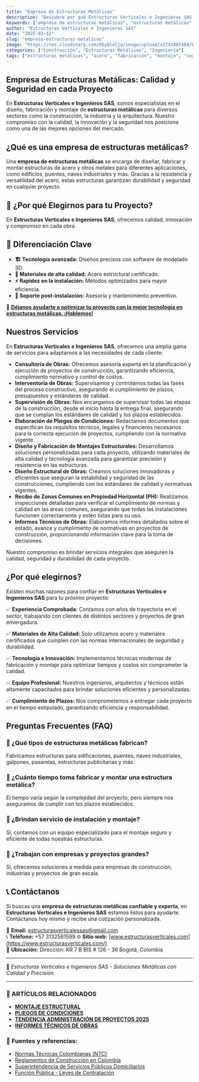 ```yaml
---
title: "Empresa de Estructuras Metálicas"
description: "Descubre por qué Estructuras Verticales e Ingenieros SAS es la mejor opción en estructuras metálicas. Calidad, innovación y soluciones personalizadas para tus proyectos."
keywords: ["empresa de estructuras metálicas", "estructuras metálicas", "fabricación de estructuras metálicas", "estructuras de acero", "construcción metálica"]
author: "Estructuras Verticales e Ingenieros SAS"
date: "2025-03-12"
slug: "empresa-estructuras-metalicas"
image: "https://res.cloudinary.com/dby8lelja/image/upload/v1741807404/Estructuras%20Verticales%20e%20Ingenieros%20SAS/Imagenes%20Blog/estructuras_metalicas_wgfhzv.webp"
categories: ["Construcción", "Estructuras Metálicas", "Ingeniería"]
tags: ["estructuras metálicas", "acero", "fabricación", "montaje", "seguridad"]
---
```


## Empresa de Estructuras Metálicas: Calidad y Seguridad en cada Proyecto

En **Estructuras Verticales e Ingenieros SAS**, somos especialistas en el diseño, fabricación y montaje de **estructuras metálicas** para diversos sectores como la construcción, la industria y la arquitectura. Nuestro compromiso con la calidad, la innovación y la seguridad nos posiciona como una de las mejores opciones del mercado.

## ¿Qué es una empresa de estructuras metálicas?

Una **empresa de estructuras metálicas** se encarga de diseñar, fabricar y montar estructuras de acero y otros metales para diferentes aplicaciones, como edificios, puentes, naves industriales y más. Gracias a la resistencia y versatilidad del acero, estas estructuras garantizan durabilidad y seguridad en cualquier proyecto.

## 🚀 ¿Por qué Elegirnos para tu Proyecto?

En **Estructuras Verticales e Ingenieros SAS**, ofrecemos calidad, innovación y compromiso en cada obra.  

## 🔹 Diferenciación Clave

- **🏗️ Tecnología avanzada:** Diseños precisos con software de modelado 3D.  
- **🔩 Materiales de alta calidad:** Acero estructural certificado.  
- **⚡ Rapidez en la instalación:** Métodos optimizados para mayor eficiencia.  
- **🔧 Soporte post-instalación:** Asesoría y mantenimiento preventivo.

📲 [**Déjanos ayudarte a optimizar tu proyecto con la mejor tecnología en estructuras metálicas. ¡Hablemos!**](https://www.estructurasverticales.com/)

## Nuestros Servicios

En **Estructuras Verticales e Ingenieros SAS**, ofrecemos una amplia gama de servicios para adaptarnos a las necesidades de cada cliente:

- **Consultoría de Obras:** Ofrecemos asesoría experta en la planificación y ejecución de proyectos de construcción, garantizando eficiencia, cumplimiento normativo y control de costos.
- **Interventoría de Obras:** Supervisamos y controlamos todas las fases del proceso constructivo, asegurando el cumplimiento de plazos, presupuestos y estándares de calidad.
- **Supervisión de Obras:** Nos encargamos de supervisar todas las etapas de la construcción, desde el inicio hasta la entrega final, asegurando que se cumplan los estándares de calidad y los plazos establecidos.
- **Elaboración de Pliegos de Condiciones:** Redactamos documentos que especifican los requisitos técnicos, legales y financieros necesarios para la correcta ejecución de proyectos, cumpliendo con la normativa vigente.
- **Diseño y Fabricación de Montajes Estructurales:** Desarrollamos soluciones personalizadas para cada proyecto, utilizando materiales de alta calidad y tecnología avanzada para garantizar precisión y resistencia en las estructuras.
- **Diseño Estructural de Obras:** Creamos soluciones innovadoras y eficientes que aseguran la estabilidad y seguridad de las construcciones, cumpliendo con los estándares de calidad y normativas vigentes.
- **Recibo de Zonas Comunes en Propiedad Horizontal (PH):** Realizamos inspecciones detalladas para verificar el cumplimiento de normas y calidad en las áreas comunes, asegurando que todas las instalaciones funcionen correctamente y estén listas para su uso.
- **Informes Técnicos de Obras:** Elaboramos informes detallados sobre el estado, avance y cumplimiento de normativas en proyectos de construcción, proporcionando información clave para la toma de decisiones.

Nuestro compromiso es brindar servicios integrales que aseguren la calidad, seguridad y durabilidad de cada proyecto.



## ¿Por qué elegirnos?

Existen muchas razones para confiar en **Estructuras Verticales e Ingenieros SAS** para tu próximo proyecto:

✅ **Experiencia Comprobada:** Contamos con años de trayectoria en el sector, trabajando con clientes de distintos sectores y proyectos de gran envergadura.

✅ **Materiales de Alta Calidad:** Solo utilizamos acero y materiales certificados que cumplen con las normas internacionales de seguridad y durabilidad.

✅ **Tecnología e Innovación:** Implementamos técnicas modernas de fabricación y montaje para optimizar tiempos y costos sin comprometer la calidad.

✅ **Equipo Profesional:** Nuestros ingenieros, arquitectos y técnicos están altamente capacitados para brindar soluciones eficientes y personalizadas.

✅ **Cumplimiento de Plazos:** Nos comprometemos a entregar cada proyecto en el tiempo estipulado, garantizando eficiencia y responsabilidad.


## Preguntas Frecuentes (FAQ)

### 📌 ¿Qué tipos de estructuras metálicas fabrican?
Fabricamos estructuras para edificaciones, puentes, naves industriales, galpones, pasarelas, estructuras publicitarias y más.

### 📌 ¿Cuánto tiempo toma fabricar y montar una estructura metálica?
El tiempo varía según la complejidad del proyecto, pero siempre nos aseguramos de cumplir con los plazos establecidos.

### 📌 ¿Brindan servicio de instalación y montaje?
Sí, contamos con un equipo especializado para el montaje seguro y eficiente de todas nuestras estructuras.

### 📌 ¿Trabajan con empresas y proyectos grandes?
Sí, ofrecemos soluciones a medida para empresas de construcción, industrias y proyectos de gran escala.

## 📞 Contáctanos 

Si buscas una **empresa de estructuras metálicas confiable y experta**, en **Estructuras Verticales e Ingenieros SAS** estamos listos para ayudarte. Contáctanos hoy mismo y recibe una cotización personalizada.

📩 **Email:** estructurasverticalessas@gmail.com  
📞 **Teléfono:** +57 3132581599
🌐 **Sitio web:** [www.estructurasverticales.com](https://www.estructurasverticales.com/)  
📍 **Ubicación:** Dirección: KR 7 B BIS # 126 - 36 Bogotá, Colombia

---

🚀 *Estructuras Verticales e Ingenieros SAS - Soluciones Metálicas con Calidad y Precisión.*

---

### 📌 ARTÍCULOS RELACIONADOS  

- **[MONTAJE ESTRUCTURAL](https://www.estructurasverticales.com/blog/montaje-estructural-construccion)**  
- **[PLIEGOS DE CONDICIONES](https://www.estructurasverticales.com/blog/elaboracion-pliegos-condiciones)**  
- **[TENDENCIA ADMINISTRACIÓN DE PROYECTOS 2025](https://www.estructurasverticales.com/blog/administracion-proyectos-construccion)**  
- **[INFORMES TÉCNICOS DE OBRAS](https://www.estructurasverticales.com/blog/informes-tecnicos-obras)**  


### 🔗 **Fuentes y referencias:**  

- [Normas Técnicas Colombianas (NTC)](https://www.icontec.org/)  
- [Reglamentos de Construcción en Colombia](https://www.minvivienda.gov.co/)  
- [Superintendencia de Servicios Públicos Domiciliarios](https://www.superservicios.gov.co/)  
- [Función Pública - Leyes de Contratación](https://www.funcionpublica.gov.co/)  
